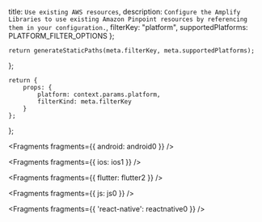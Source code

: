   title: `Use existing AWS resources`,
  description: `Configure the Amplify Libraries to use existing Amazon Pinpoint resources by referencing them in your configuration.`,
  filterKey: "platform",
  supportedPlatforms: PLATFORM_FILTER_OPTIONS
};
      


    return generateStaticPaths(meta.filterKey, meta.supportedPlatforms);
};

    return {
        props: {
            platform: context.params.platform,
            filterKind: meta.filterKey
        }
    };
};


<Fragments fragments={{ android: android0 }} />


<Fragments fragments={{ ios: ios1 }} />


<Fragments fragments={{ flutter: flutter2 }} />


<Fragments fragments={{ js: js0 }} />


<Fragments fragments={{ 'react-native': reactnative0 }} />
